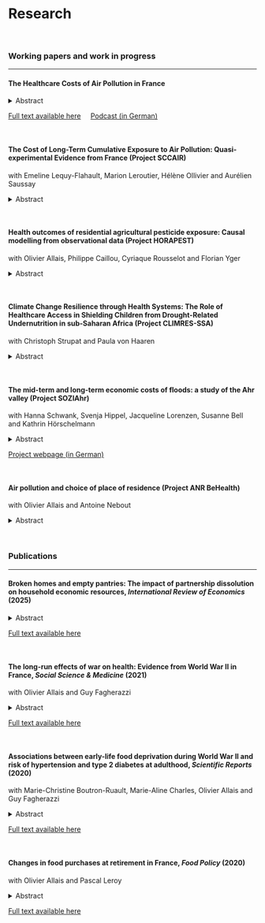 <style>
details {
  margin-bottom: .5rem;   /* small space after the block */
}

details > summary.abstract {
  cursor: pointer;
  color: #18bc9c;
  font-weight: 600;
  text-decoration: none;
  list-style: none;
}
details > summary.abstract::-webkit-details-marker { display: none; }
details > summary.abstract:hover,
details[open] > summary.abstract:focus { text-decoration: underline; }
</style>

##

# Research

<br>




### Working papers and work in progress
***

#### **The Healthcare Costs of Air Pollution in France** 

<details>
<summary>Abstract</summary>

I estimate the causal impact of short-term exposure to nitrogen dioxide (NO2), ground-level ozone (O3), and particulate matter (PM) on healthcare costs in France. I construct a large-scale dataset by linking administrative healthcare expenditures for a nationally representative sample with high-resolution air pollution and meteorological data. To address endogeneity concerns related to economic activity, I implement an instrumental variable (IV) strategy that exploits weekly variations in altitude atmospheric conditions including thermal inversions, wind speed, and the height of the planetary boundary layer. My findings reveal that air pollution, even at concentrations below current European air quality standards, imposes annual healthcare costs that exceed earlier estimates by a factor of ten. Heterogeneity analyses show that pollution affects multiple medical specialties, including cardiology, pulmonology, and ophthalmology, while placebo specialties, such as trauma surgery, exhibit no significant effects. Contrary to prior work focusing on children and the elderly, I find that adverse health outcomes extend across all age groups, demonstrating broader population vulnerability. Moreover, marginal effects prove larger at lower pollution levels, implying a concave dose-response function that underscores the potential for substantial cost savings from even modest pollution abatement in relatively clean areas. These results suggest that earlier cost-benefit analyses likely undervalue the societal gains from stricter environmental regulation.


</details>


[Full text available here](Air_pollution_article.pdf){target="_blank"}&nbsp;&nbsp;&nbsp;&nbsp;  [Podcast (in German)](https://www.podcast.de/episode/624965610/klima-4-die-schmutzkosten){target="_blank"}



<br>


#### **The Cost of Long-Term Cumulative Exposure to Air Pollution: Quasi-experimental Evidence from France (Project SCCAIR)** 
with Emeline Lequy-Flahault, Marion Leroutier, Hélène Ollivier and Aurélien Saussay 

<details>
<summary>Abstract</summary>


We quantify the long-term societal costs of exposure to ambient air pollution. Leveraging detailed residential histories, we construct novel individual-level measures of cumulative exposure to air pollution in France. We exploit the large-scale shut-down of polluting power plants that took place in the 1980s, following the transition to nuclear energy, as a natural experiment to investigate the consequences of permanent air quality improvements on educational, employment and health outcomes. This project advances the literature by focusing on cumulative rather than short-term exposure, examining a broad set of educational, employment, and health outcomes, and applying quasi-experimental methods to produce plausibly unbiased estimates of air pollution’s societal costs.

</details>

<br>



#### **Health outcomes of residential agricultural pesticide exposure: Causal modelling from observational data (Project HORAPEST)** 
with Olivier Allais, Philippe Caillou, Cyriaque Rousselot and Florian Yger

<details>
<summary>Abstract</summary>

We assess the adverse impact of residential pesticide diffusion on residents living close to agricultural lands, exposed to pesticides via spray drift and volatilisation beyond the treated areas. This population is largely absent in studies to date. We exploit sensitive health data in combination with newly available data on pesticide pollution. For the sake of a clear focus, we will rely on the body of knowledge relating the exposure to some molecules at precise stages of the pregnancy, to the impaired development of specific cognitive and biological systems. Accordingly, the study will focus on the short and medium-term pesticide impact on newborns and children.  We use quasi-experimental methods and new machine learning approaches for causal inference to face the main challenges of non-linearity of the effects, high dimensionality of the potential causes (cocktail effect), data incompleteness, and hidden confounding factors.

</details>

<br>




#### **Climate Change Resilience through Health Systems: The Role of Healthcare Access in Shielding Children from Drought-Related Undernutrition in sub-Saharan Africa (Project CLIMRES-SSA)** 
with Christoph Strupat and Paula von Haaren

<details>
<summary>Abstract</summary>

This study investigates whether access to healthcare can mitigate the adverse effects of in-utero exposure to climate shocks—specifically droughts and floods—on early childhood nutritional outcomes across 34 sub-Saharan African countries. Using geocoded microdata from the Demographic and Health Surveys (1986–2018), combined with high-resolution environmental and health systems data, we estimate the impact of climate stress during gestation on child stunting, wasting, and underweight. We exploit spatial and temporal variation in climate conditions and healthcare access—measured by travel time to facilities and service quality—to identify causal pathways. Results from interaction models and subgroup analyses offer new insights into the role of health systems as a climate resilience mechanism, particularly for vulnerable populations. This is the first multi-country study in sub-Saharan Africa to jointly analyze climate risk, healthcare access, and child health in a unified empirical framework, directly informing global debates on human development under climate change.

</details>

<br>


#### **The mid-term and long-term economic costs of floods: a study of the Ahr valley (Project SOZIAhr)** 
with Hanna Schwank, Svenja Hippel, Jacqueline Lorenzen, Susanne Bell and Kathrin Hörschelmann

<details>
<summary>Abstract</summary>

This study examines the medium- and long-term socioeconomic impacts of the 2021 flood in the Ahr Valley, with a focus on income and wealth inequalities. Using a difference-in-differences approach, we compare affected and unaffected households before and after the disaster to assess whether the flood exacerbated or reduced existing disparities. We also analyze how individual responses—such as relocation or access to public aid—and sociodemographic factors like age, gender, and education influence recovery trajectories. Beyond economic outcomes, the project investigates how differential exposure and recovery experiences affect attitudes toward climate adaptation and mitigation policies, perceptions of fairness, political trust, and social cohesion. By identifying mechanisms through which disasters shape inequality, the study provides evidence-based recommendations for equitable and effective reconstruction policies, aiming to strengthen regional resilience and inform responses to future extreme weather events.

</details>

[Project webpage (in German)](https://www.geographie.uni-bonn.de/de/forschung/arbeitsgruppen/ag-hoerschelmann/forschung/flutkatastrophe-im-ahrtal){target="_blank"}


<br>




#### **Air pollution and choice of place of residence (Project ANR BeHealth)** 
with Olivier Allais and Antoine Nebout

<details>
<summary>Abstract</summary>

We investigate whether individual preferences such as attitudes towards risk, time and ambiguity are correlated with an individual’s exposure to air pollution through her choice of residence and how this impacts health outcomes. For this, we add a module with questions concerning individual preferences for the new wave of data collection of the French cohort study CONSTANCES. This project is currently at the data collection stage.

</details>

<br>


### Publications
***

#### **Broken homes and empty pantries: The impact of partnership dissolution on household economic resources**, *International Review of Economics* (2025)  

<details>
<summary>Abstract</summary>

This study sheds new light on the impact of couple separation on household living standards by considering the effects of separation on measures reflecting the adequacy of food consumption in addition to more commonly studied income and expenditure measures. Using an event study approach with panel data from France, I examine changes in household disposable income, food expenditure and food quantities purchased, diet quality and household member’s body weight at the time of separation and up to eight years later, compared to a control group of households that did not separate. Disposable income, food expenditure and quantities purchased adjusted for household size fall by around 20%-25% after separation and until the end of the observation window. The ex-partner’s body mass index (weight for height measure) falls by 1.5% in the first three years after separation and diet quality worsens. A possible interpretation of the results is that living standards fall to the point where households cannot maintain a minimum level of consumption to meet their dietary needs, resulting in
measurable weight loss.

</details>

[Full text available here](https://doi.org/10.1007/s12232-025-00499-6){target="_blank"}

<br>

#### **The long-run effects of war on health: Evidence from World War II in France**, *Social Science & Medicine* (2021)  
with Olivier Allais and Guy Fagherazzi

<details>
<summary>Abstract</summary>

We investigate the effects of early-life exposure to war on adult health outcomes including cancer, hypertension, angina, infarction, diabetes and obesity. We combine data from the French prospective cohort study E3N on women employed in the French National Education with historical data on World War II. To identify causal effects, we exploit exogenous spatial and temporal variation in war exposure related to the German invasion of France during the Battle of France. The number of French military casualties at the level of the postcode area serves as main measure of exposure. Our results suggest that exposure to the war during the first 5 years of life has significant adverse effects on health in adulthood. A 10 percent increase in the number of deaths per 100,000 inhabitants in the individual's postcode area of birth increases the probability of suffering from any of the health conditions considered in this study by 0.08 percentage points. This is relative to a mean of 49 percent for the sample as a whole.

</details>

[Full text available here](https://doi.org/10.1016/j.socscimed.2021.113812){target="_blank"}

<br>


#### **Associations between early-life food deprivation during World War II and risk of hypertension and type 2 diabetes at adulthood**,  *Scientific Reports* (2020) 
with Marie-Christine Boutron-Ruault, Marie-Aline Charles, Olivier Allais and Guy Fagherazzi

<details>
<summary>Abstract</summary>

The Developmental Origins of Health and Disease (DOHaD) framework suggests that early-life experiences affect long-term health outcomes. We tested this hypothesis by estimating the long-run effects of exposure to World War II-related food deprivation during childhood and adolescence on the risk of suffering from hypertension and type 2 diabetes at adulthood for 90,226 women from the French prospective cohort study E3N. We found that the experience of food deprivation during early-life was associated with a higher risk of developing type 2 diabetes (+0.7%, 95% CI: 0.073–1.37%) and hypertension (+2.6%, 95% CI: 0.81–4.45%). Effects were stronger for individuals exposed at younger ages. Exposed individuals also achieved lower levels of education, slept less, and were more frequently smokers than unexposed individuals. These results are compatible with both the latency and the pathway models proposed in the DOHaD framework which theorise the association between early life exposure and adult health through both a direct link and an indirect link where changes in health determinants mediate health outcomes.

</details>

[Full text available here](https://doi.org/10.1038/s41598-020-62576-w){target="_blank"}

<br>


#### **Changes in food purchases at retirement in France**, *Food Policy* (2020)
with Olivier Allais and Pascal Leroy

<details>
<summary>Abstract</summary>

We estimate the impact of retirement on food expenditure and food quantities purchased, using detailed home-scan panel data on food purchases and household characteristics in France. We identify a causal relationship by exploiting the French legal minimum age for retirement as an exogenous shock to retirement behavior. Upon retirement, households significantly decrease their expenditure on food and the amount of food purchased. Households with lower pre-retirement income appear to be more severely affected. Our results indicate that the decrease in food quantities purchased at the aggregate level is driven by a decline in purchases of food from animal origins. A reduced consumption of animal based food products is likely to undermine the diet balance of retirees.

</details>

[Full text available here](https://doi.org/10.1016/j.foodpol.2019.101806){target="_blank"}







